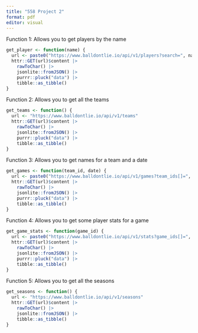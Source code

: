 ```yaml
---
title: "558 Project 2"
format: pdf
editor: visual
---
```


Function 1: Allows you to get players by the name

```r
get_player <- function(name) {
  url <- paste0("https://www.balldontlie.io/api/v1/players?search=", name)
  httr::GET(url)$content |>
    rawToChar() |>
    jsonlite::fromJSON() |>
    purrr::pluck("data") |>
    tibble::as_tibble()
}
```

Function 2: Allows you to get all the teams

```r
get_teams <- function() {
  url <- "https://www.balldontlie.io/api/v1/teams"
  httr::GET(url)$content |>
    rawToChar() |>
    jsonlite::fromJSON() |>
    purrr::pluck("data") |>
    tibble::as_tibble()
}
```

Function 3: Allows you to get names for a team and a date

```r
get_games <- function(team_id, date) {
  url <- paste0("https://www.balldontlie.io/api/v1/games?team_ids[]=", team_id, "&dates[]=", date)
  httr::GET(url)$content |>
    rawToChar() |>
    jsonlite::fromJSON() |>
    purrr::pluck("data") |>
    tibble::as_tibble()
}
```


Function 4: Allows you to get some player stats for a game

```r
get_game_stats <- function(game_id) {
  url <- paste0("https://www.balldontlie.io/api/v1/stats?game_ids[]=", game_id)
  httr::GET(url)$content |>
    rawToChar() |>
    jsonlite::fromJSON() |>
    purrr::pluck("data") |>
    tibble::as_tibble()
}
```

Function 5: Allows you to get all the seasons

```r
get_seasons <- function() {
  url <- "https://www.balldontlie.io/api/v1/seasons"
  httr::GET(url)$content |>
    rawToChar() |>
    jsonlite::fromJSON() |>
    tibble::as_tibble()
}
```





